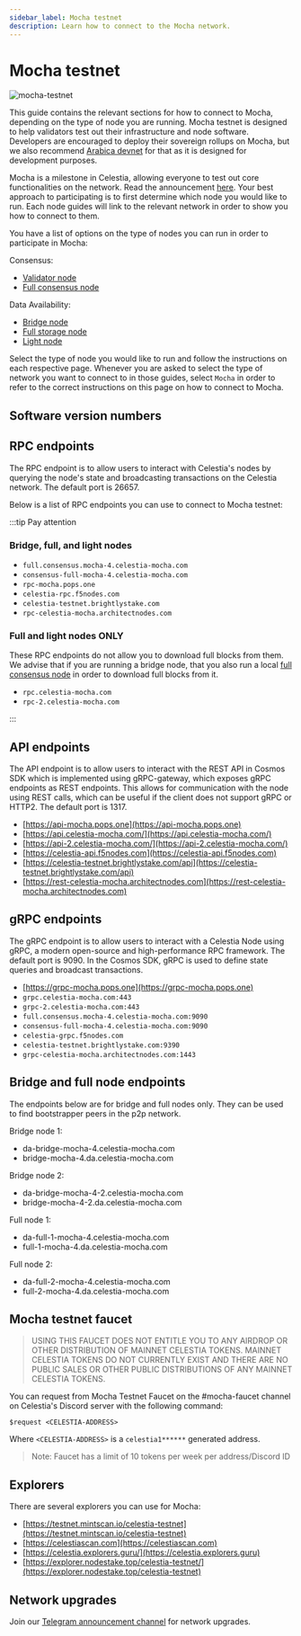 ```yaml
---
sidebar_label: Mocha testnet
description: Learn how to connect to the Mocha network.
---
```


# Mocha testnet


![mocha-testnet](../img/mocha.jpg)

This guide contains the relevant sections for how to connect to Mocha,
depending on the type of node you are running. Mocha testnet is designed
to help validators test out their infrastructure and node software.
Developers are encouraged to deploy their
sovereign rollups on Mocha, but we also recommend [Arabica devnet](./arabica-devnet.mdx)
for that as it is designed for development purposes.

Mocha is a milestone in Celestia, allowing everyone to test out
core functionalities on the network. Read the announcement [here](https://blog.celestia.org/celestia-testnet-introduces-alpha-data-availability-api).
Your best approach to participating is to first determine which node
you would like to run. Each node guides will link to the relevant network
in order to show you how to connect to them.

You have a list of options on the type of nodes you can run in order to
participate in Mocha:

Consensus:

- [Validator node](./validator-node.mdx)
- [Full consensus node](./full-consensus-node.mdx)

Data Availability:

- [Bridge node](./bridge-node.mdx)
- [Full storage node](./full-storage-node.mdx)
- [Light node](./light-node.mdx)

Select the type of node you would like to run and follow the instructions
on each respective page. Whenever you are asked to select the type of network
you want to connect to in those guides, select `Mocha` in order to refer
to the correct instructions on this page on how to connect to Mocha.

## Software version numbers

<MochaVersionTags mochaVersions={mochaVersions} constants={constants} />

## RPC endpoints

The RPC endpoint is to allow users to interact with Celestia's nodes by
querying the node's state and broadcasting transactions on the
Celestia network. The default port is 26657.

Below is a list of RPC endpoints you can use to connect to Mocha testnet:

:::tip Pay attention

### Bridge, full, and light nodes

- `full.consensus.mocha-4.celestia-mocha.com`
- `consensus-full-mocha-4.celestia-mocha.com`
- `rpc-mocha.pops.one`
- `celestia-rpc.f5nodes.com`
- `celestia-testnet.brightlystake.com`
- `rpc-celestia-mocha.architectnodes.com`

### Full and light nodes ONLY

These RPC endpoints do not allow you to download full blocks from
them. We advise that if you are running a bridge node, that you also
run a local [full consensus node](../full-consensus-node) in order to download full blocks from
it.

- `rpc.celestia-mocha.com`
- `rpc-2.celestia-mocha.com`

:::

## API endpoints

The API endpoint is to allow users to interact with the REST API in Cosmos
SDK which is implemented using gRPC-gateway, which exposes gRPC endpoints
as REST endpoints. This allows for communication with the node using REST
calls, which can be useful if the client does not support gRPC or HTTP2.
The default port is 1317.

- [https://api-mocha.pops.one](https://api-mocha.pops.one)
- [https://api.celestia-mocha.com/](https://api.celestia-mocha.com/)
- [https://api-2.celestia-mocha.com/](https://api-2.celestia-mocha.com/)
- [https://celestia-api.f5nodes.com](https://celestia-api.f5nodes.com)
- [https://celestia-testnet.brightlystake.com/api](https://celestia-testnet.brightlystake.com/api)
- [https://rest-celestia-mocha.architectnodes.com](https://rest-celestia-mocha.architectnodes.com)

## gRPC endpoints

The gRPC endpoint is to allow users to interact with a Celestia Node using
gRPC, a modern open-source and high-performance RPC framework. The default
port is 9090. In the Cosmos SDK, gRPC is used to define state queries and
broadcast transactions.

- [https://grpc-mocha.pops.one](https://grpc-mocha.pops.one)
- `grpc.celestia-mocha.com:443`
- `grpc-2.celestia-mocha.com:443`
- `full.consensus.mocha-4.celestia-mocha.com:9090`
- `consensus-full-mocha-4.celestia-mocha.com:9090`
- `celestia-grpc.f5nodes.com`
- `celestia-testnet.brightlystake.com:9390`
- `grpc-celestia-mocha.architectnodes.com:1443`

## Bridge and full node endpoints

The endpoints below are for bridge and full nodes only. They can be used to
find bootstrapper peers in the p2p network.

Bridge node 1:

- da-bridge-mocha-4.celestia-mocha.com
- bridge-mocha-4.da.celestia-mocha.com

Bridge node 2:

- da-bridge-mocha-4-2.celestia-mocha.com
- bridge-mocha-4-2.da.celestia-mocha.com

Full node 1:

- da-full-1-mocha-4.celestia-mocha.com
- full-1-mocha-4.da.celestia-mocha.com

Full node 2:

- da-full-2-mocha-4.celestia-mocha.com
- full-2-mocha-4.da.celestia-mocha.com

## Mocha testnet faucet

> USING THIS FAUCET DOES NOT ENTITLE YOU TO ANY AIRDROP OR OTHER
> DISTRIBUTION OF MAINNET CELESTIA TOKENS. MAINNET CELESTIA TOKENS
> DO NOT CURRENTLY EXIST AND THERE ARE NO PUBLIC SALES OR OTHER PUBLIC
> DISTRIBUTIONS OF ANY MAINNET CELESTIA TOKENS.

You can request from Mocha Testnet Faucet on the #mocha-faucet channel on
Celestia's Discord server with the following command:

```text
$request <CELESTIA-ADDRESS>
```

Where `<CELESTIA-ADDRESS>` is a `celestia1******` generated address.

> Note: Faucet has a limit of 10 tokens per week per address/Discord ID

## Explorers

There are several explorers you can use for Mocha:

- [https://testnet.mintscan.io/celestia-testnet](https://testnet.mintscan.io/celestia-testnet)
- [https://celestiascan.com](https://celestiascan.com)
- [https://celestia.explorers.guru/](https://celestia.explorers.guru)
- [https://explorer.nodestake.top/celestia-testnet/](https://explorer.nodestake.top/celestia-testnet)

## Network upgrades

Join our [Telegram announcement channel](https://t.me/+smSFIA7XXLU4MjJh)
for network upgrades.
